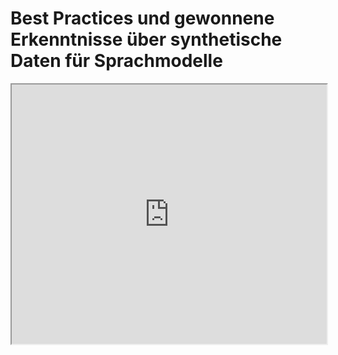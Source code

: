 # Best Practices und gewonnene Erkenntnisse über synthetische Daten für Sprachmodelle

<iframe width="100%"
  height="415px"
  src="https://www.youtube.com/embed/YnlArBZJHY8?si=ZH3hFzwixUopxU5Z" allow="accelerometer; autoplay; clipboard-write; encrypted-media; gyroscope; picture-in-picture"
  allowFullScreen
/>

Dieses [Paper](https://arxiv.org/abs/2404.07503) bietet einen Überblick über bewährte Praktiken und gewonnene Erkenntnisse bezüglich synthetischer Daten für Sprachmodelle und wurde von Google DeepMind und weiteren Mitarbeitern veröffentlicht.

Es konzentriert sich auf synthetische Daten und behandelt Anwendungen, Herausforderungen und zukünftige Richtungen. Dies ist ein wichtiges Dokument, angesichts der bedeutenden Fortschritte, die wir durch den Einsatz von synthetischen Daten im Bereich der KI beobachten.

Wir wissen mit Sicherheit, dass je mehr hochwertige Daten wir diesen Modellen zur Verfügung stellen, desto besser ist die Leistung. Synthetische Daten zu erstellen ist nicht schwer, aber deren Qualität sicherzustellen, stellt wirklich eine Herausforderung dar.

Das Paper behandelt auch wichtige Themen im Umgang mit synthetischen Daten wie Qualitätssicherung, Faktentreue, Treue, Unvoreingenommenheit, Vertrauenswürdigkeit, Privatsphäre und mehr.

Im Abschnitt zu verwandten Arbeiten werden auch viele großartige Referenzen erwähnt.
